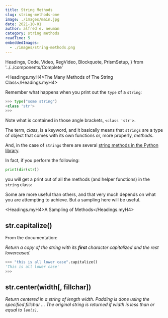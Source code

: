 ```yaml
---
title: String Methods
slug: string-methods-one
image: ./images/main.jpg
date: 2021-10-01
author: alfred e. neuman
category: string methods
readTime: 5
embeddedImages:
  - ./images/string-methods.png
---
```


  Headings,
  Code,
  Video,
  RegVideo,
  Blockquote,
  PrismSetup,
} from '../../components/Complete'

<Headings.myH4>The Many Methods of The String Class</Headings.myH4>

Remember what happens when you print out the `type` of a `string`:

```python
>>> type("some string")
<class 'str'>
>>>
```

Note what is contained in those angle brackets, `<class 'str'>`.

The term, _class_, is a keyword, and it basically means that `strings` are a type of object that comes with its own functions or, more properly, _methods_.  

And, in the case of `strings` there are several [string methods in the Python library](https://docs.python.org/3/library/stdtypes.html#string-methods).

In fact, if you perform the following:

```python
print(dir(str))
```

you will get a print out of all the methods (and helper functions) in the `string` class:

<GatsbyImage
  image={getImage(props.embeddedImages[0])}
  title="string methods"
  alt="Python's string methods from dir command"
/>

Some are more useful than others, and that very much depends on what you are attempting to achieve.  But a sampling here will be useful.

<Headings.myH4>A Sampling of Methods</Headings.myH4>

## str.capitalize()

From the documentation:

_Return a copy of the string with its __first__ character capitalized and the rest lowercased._

```python 
>>> "this is all lower case".capitalize()
'This is all lower case'
>>>
```

## str.center(width[, fillchar])

_Return centered in a string of length width. Padding is done using the specified fillchar ... The original string is returned if width is less than or equal to `len(s)`._

```python 


```




